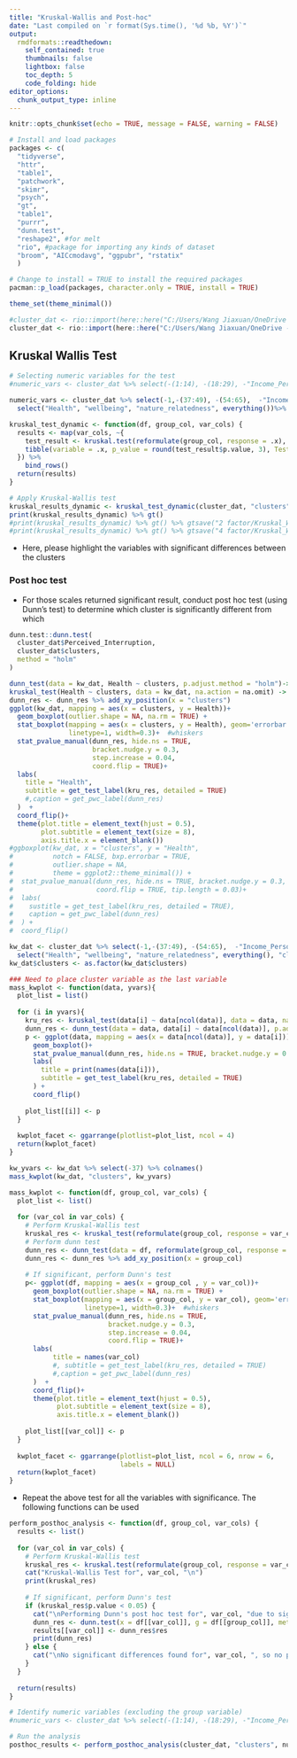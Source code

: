 ---
title: "Kruskal-Wallis and Post-hoc"
date: "Last compiled on `r format(Sys.time(), '%d %b, %Y')`"
output:
  rmdformats::readthedown:
    self_contained: true
    thumbnails: false
    lightbox: false
    toc_depth: 5
    code_folding: hide
editor_options:
  chunk_output_type: inline
---

```{r setup, include=FALSE}
knitr::opts_chunk$set(echo = TRUE, message = FALSE, warning = FALSE)
```

```{r include=FALSE}
# Install and load packages
packages <- c(
  "tidyverse",
  "httr",
  "table1",
  "patchwork",
  "skimr",
  "psych",
  "gt",
  "table1",
  "purrr",
  "dunn.test",
  "reshape2", #for melt 
  "rio", #package for importing any kinds of dataset
  "broom", "AICcmodavg", "ggpubr", "rstatix"
  )

# Change to install = TRUE to install the required packages
pacman::p_load(packages, character.only = TRUE, install = TRUE)

theme_set(theme_minimal())
```


```{r}
#cluster_dat <- rio::import(here::here("C:/Users/Wang Jiaxuan/OneDrive - Singapore University of Technology and Design/ORS/02 Community Survey/dataset/segmentation/2 factor/2 factor solution/kmeans_2_factors_FA_clusters4_lifestyle_15feb24.csv")) 
cluster_dat <- rio::import(here::here("C:/Users/Wang Jiaxuan/OneDrive - Singapore University of Technology and Design/ORS/02 Community Survey/dataset/segmentation/4 factor/4 factor solution/kmeans_4_factors_clusters4_lifestyle_14feb24.csv")) 
```

<!--## ANOVA-->

<!--```{r}
# Selecting numeric variables for the test
#numeric_vars <- cluster_dat %>% select(-(1:14), -(18:29), -"Income_Personal", -"Income_Household", -clusters) %>% colnames() # Removing the categorical variable

numeric_vars <- cluster_dat %>% select(-1,-(37:49), -(54:65),  -"Income_Personal", -"Income_Household", -clusters) %>%
  select("Health", "wellbeing", "nature_relatedness", everything())%>% colnames()
```-->

<!-- ```{r}
cluster_dat <- factor(cluster_dat$clusters)
aov_dat <- cluster_dat %>% select(-(1:14), -(18:29), -"Income_Personal", -"Income_Household")

aov_dat <- na.omit(aov_dat)

# boxplots and oneway-tests for the 4 variables at once
for (i in 1:36) { # variables to compare are variables 1 to 4
  boxplot(aov_dat[, i] ~ aov_dat$clusters, na.action = na.omit, # draw boxplots by group
    ylab = names(aov_dat[i]), # rename y-axis with variable's name
    xlab = "Clusters"
  )
  aov_res <- oneway.test(aov_dat[, i] ~ aov_dat$clusters, na.action = na.omit)
  cat("\nOne-way ANOVA for Cluster and ", names(aov_dat[, i]), ", the p-value is ", aov_res$p.value, "\n")
  #print(oneway.test(aov_dat[, i] ~ aov_dat$clusters, na.action = na.omit)) # print results of t-test
}
```-->

<!--```{r}
aov_dynamic <- function(df, group_col, var_cols) {
  results <- map(var_cols, ~{
    test_result <- oneway.test(reformulate(group_col, response = .x), data = df)
    tibble(variable = .x, p_value = round(test_result$p.value, 3), Test = "One-way ANOVA")
  }) %>%
    bind_rows()
  return(results)
}
```-->

<!--```{r}
aov_dynamic <- aov_dynamic(cluster_dat, "clusters", numeric_vars)
print(aov_dynamic) %>% gt()
#print(aov_dynamic) %>% gt() %>% gtsave("2 factor/ANOVA_2factors.docx")
print(aov_dynamic) %>% gt() %>% gtsave("4 factor/ANOVA_4factors.docx")
```-->

<!--### Post hoc test
Tukey Honest Significant Differences
<!--```{r}
TukeyHSD(aov(wellbeing ~ factor(clusters)
             , data = aov_dat), 
         conf.level=.95)

plot(TukeyHSD(aov(wellbeing ~ factor(clusters)
             , data = aov_dat), conf.level=.95), las = 2)
```-->





## Kruskal Wallis Test

```{r}
# Selecting numeric variables for the test
#numeric_vars <- cluster_dat %>% select(-(1:14), -(18:29), -"Income_Personal", -"Income_Household", -clusters) %>% colnames() # Removing the categorical variable

numeric_vars <- cluster_dat %>% select(-1,-(37:49), -(54:65),  -"Income_Personal", -"Income_Household", -clusters) %>%
  select("Health", "wellbeing", "nature_relatedness", everything())%>% colnames()
```

```{r}
kruskal_test_dynamic <- function(df, group_col, var_cols) {
  results <- map(var_cols, ~{
    test_result <- kruskal.test(reformulate(group_col, response = .x), data = df)
    tibble(variable = .x, p_value = round(test_result$p.value, 3), Test = "Kruskal-Wallis")
  }) %>%
    bind_rows()
  return(results)
}
```

```{r}
# Apply Kruskal-Wallis test
kruskal_results_dynamic <- kruskal_test_dynamic(cluster_dat, "clusters", numeric_vars)
print(kruskal_results_dynamic) %>% gt()
#print(kruskal_results_dynamic) %>% gt() %>% gtsave("2 factor/Kruskal_Wallis_2factors.docx")
#print(kruskal_results_dynamic) %>% gt() %>% gtsave("4 factor/Kruskal_Wallis_4factors.docx")
```

- Here, please highlight the variables with significant differences between the clusters



### Post hoc test


- For those scales returned significant result, conduct post hoc test (using Dunn's test) to determine which cluster is significantly different from which

```{r}
dunn.test::dunn.test(
  cluster_dat$Perceived_Interruption,
  cluster_dat$clusters,
  method = "holm"
)
```

```{r}
dunn_test(data = kw_dat, Health ~ clusters, p.adjust.method = "holm")-> dunn_res
kruskal_test(Health ~ clusters, data = kw_dat, na.action = na.omit) -> kru_res
dunn_res <- dunn_res %>% add_xy_position(x = "clusters") 
ggplot(kw_dat, mapping = aes(x = clusters, y = Health))+
  geom_boxplot(outlier.shape = NA, na.rm = TRUE) +
  stat_boxplot(mapping = aes(x = clusters, y = Health), geom='errorbar', 
               linetype=1, width=0.3)+  #whiskers
  stat_pvalue_manual(dunn_res, hide.ns = TRUE, 
                     bracket.nudge.y = 0.3, 
                     step.increase = 0.04,
                     coord.flip = TRUE)+
  labs(
    title = "Health",
    subtitle = get_test_label(kru_res, detailed = TRUE)
    #,caption = get_pwc_label(dunn_res)
  )  +
  coord_flip()+
  theme(plot.title = element_text(hjust = 0.5),
        plot.subtitle = element_text(size = 8),
        axis.title.x = element_blank())
#ggboxplot(kw_dat, x = "clusters", y = "Health", 
#          notch = FALSE, bxp.errorbar = TRUE,
#          outlier.shape = NA,
#          theme = ggplot2::theme_minimal()) + 
#  stat_pvalue_manual(dunn_res, hide.ns = TRUE, bracket.nudge.y = 0.3, 
#                     coord.flip = TRUE, tip.length = 0.03)+
#  labs(
#    sustitle = get_test_label(kru_res, detailed = TRUE),
#    caption = get_pwc_label(dunn_res)
#  ) +
#  coord_flip()
```

```{r}
kw_dat <- cluster_dat %>% select(-1,-(37:49), -(54:65),  -"Income_Personal", -"Income_Household") %>%
  select("Health", "wellbeing", "nature_relatedness", everything(), "clusters")
kw_dat$clusters <- as.factor(kw_dat$clusters)

### Need to place cluster variable as the last variable
mass_kwplot <- function(data, yvars){
  plot_list = list()
  
  for (i in yvars){
    kru_res <- kruskal_test(data[i] ~ data[ncol(data)], data = data, na.action = na.omit)
    dunn_res <- dunn_test(data = data, data[i] ~ data[ncol(data)], p.adjust.method = "holm")
    p <- ggplot(data, mapping = aes(x = data[ncol(data)], y = data[i])) + 
      geom_boxplot()+
      stat_pvalue_manual(dunn_res, hide.ns = TRUE, bracket.nudge.y = 0.3) +
      labs(
        title = print(names(data[i])),
        subtitle = get_test_label(kru_res, detailed = TRUE)
      ) + 
      coord_flip()
    
    plot_list[[i]] <- p
  }
  
  kwplot_facet <- ggarrange(plotlist=plot_list, ncol = 4)
  return(kwplot_facet)
}

```

```{r}
kw_yvars <- kw_dat %>% select(-37) %>% colnames()
mass_kwplot(kw_dat, "clusters", kw_yvars)
```

```{r}
mass_kwplot <- function(df, group_col, var_cols) {
  plot_list <- list()
  
  for (var_col in var_cols) {
    # Perform Kruskal-Wallis test
    kruskal_res <- kruskal_test(reformulate(group_col, response = var_col), data = df)
    # Perform dunn test
    dunn_res <- dunn_test(data = df, reformulate(group_col, response = var_col), p.adjust.method = "holm")
    dunn_res <- dunn_res %>% add_xy_position(x = group_col)
    
    # If significant, perform Dunn's test
    p<- ggplot(df, mapping = aes(x = group_col , y = var_col))+
      geom_boxplot(outlier.shape = NA, na.rm = TRUE) +
      stat_boxplot(mapping = aes(x = group_col, y = var_col), geom='errorbar', 
                   linetype=1, width=0.3)+  #whiskers
      stat_pvalue_manual(dunn_res, hide.ns = TRUE, 
                         bracket.nudge.y = 0.3, 
                         step.increase = 0.04,
                         coord.flip = TRUE)+
      labs(
           title = names(var_col)
           #, subtitle = get_test_label(kru_res, detailed = TRUE)
           #,caption = get_pwc_label(dunn_res)
      )  +
      coord_flip()+
      theme(plot.title = element_text(hjust = 0.5),
            plot.subtitle = element_text(size = 8),
            axis.title.x = element_blank())
    
    plot_list[[var_col]] <- p
  }
  
  kwplot_facet <- ggarrange(plotlist=plot_list, ncol = 6, nrow = 6, 
                            labels = NULL)
  return(kwplot_facet)
}

```


- Repeat the above test for all the variables with significance. The following functions can be used

```{r}
perform_posthoc_analysis <- function(df, group_col, var_cols) {
  results <- list()
  
  for (var_col in var_cols) {
    # Perform Kruskal-Wallis test
    kruskal_res <- kruskal.test(reformulate(group_col, response = var_col), data = df)
    cat("Kruskal-Wallis Test for", var_col, "\n")
    print(kruskal_res)
    
    # If significant, perform Dunn's test
    if (kruskal_res$p.value < 0.05) {
      cat("\nPerforming Dunn's post hoc test for", var_col, "due to significant Kruskal-Wallis test result.\n")
      dunn_res <- dunn.test(x = df[[var_col]], g = df[[group_col]], method = "bonferroni")
      results[[var_col]] <- dunn_res$res
      print(dunn_res)
    } else {
      cat("\nNo significant differences found for", var_col, ", so no post hoc test performed.\n")
    }
  }
  
  return(results)
}

# Identify numeric variables (excluding the group variable)
#numeric_vars <- cluster_dat %>% select(-(1:14), -(18:29), -"Income_Personal", -"Income_Household", -clusters)

# Run the analysis
posthoc_results <- perform_posthoc_analysis(cluster_dat, "clusters", numeric_vars)
```

